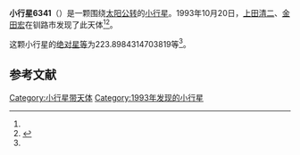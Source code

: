 {{Infobox planet
| bgcolour = #FFFFC0
| name = 6341
| symbol = 
| image = 
| caption = 
| discovery = yes
| discovery_ref = 
| discoverer = [[上田清二|上田清二]]、[[金田宏|金田宏]]
| discovery_site = [[钏路市|钏路市]] 
| discovered = 1993年10月20日
| designations = yes
| mp_name = 
| named_after = 
| alt_names = 1993 UN3/ 1962 WD / 1975 GT / 1987 QM11 / 1988 XW2
| mp_category = [[主带小行星|主带小行星]]
| orbit_ref = <ref name="a">[http://ssd.jpl.nasa.gov/sbdb.cgi?sstr=6341 6341] {{Wayback|url=http://ssd.jpl.nasa.gov/sbdb.cgi?sstr=6341 |date=20110610033846 }}，小行星數據庫瀏覽器（JPL Small-Body Database Browser）－[[美国国家航空航天局|美国国家航空航天局]]喷气推进实验室</ref>
| epoch = 2456400.5 (2013年4月18日更新)
| aphelion = {{convert|3.296068629530433|AU|km|3|abbr=on|lk=out}}
| perihelion = {{convert|2.715819535298524|AU|km|3|abbr=on}}
| semimajor = {{convert|3.005944082414479|AU|km|3|abbr=on}}
| eccentricity = 0.096516947
| period = 1903.574038 [[日|日]]<br />5.21[[儒略年|儒略年]]
| avg_speed = 
| inclination = 10.24697743240488
| asc_node = 215.6538606318609
| mean_anomaly = 
| arg_peri = 223.8984314703819
| satellites = 
| physical_characteristics = yes
| dimensions = 
| mass = 
| density = 
| surface_grav = 
| escape_velocity = 
| sidereal_day = 
| axial_tilt = 
| pole_ecliptic_lat = 
| pole_ecliptic_lon = 
| albedo = 
| temperatures= 
| temp_name1 = 
| mean_temp_1 = 
| max_temp_1 = 
| temp_name2 = 
| max_temp_2 = 
| spectral_type = 
| abs_magnitude = 223.8984314703819
}}

'''小行星6341'''（{{lang-en|6341}}）是一颗围绕[[太阳|太阳]][[公转|公转]]的[[小行星|小行星]]。1993年10月20日，[[上田清二|上田清二]]、[[金田宏|金田宏]]在钏路市发现了此天体<ref name="a" /><ref>{{cite news|title=小行星列表|url=http://cfa-www.harvard.edu/iau/lists/NumberedMPs.txt|accessdate=2013-07-08|newspaper=哈佛大学|archive-date=2008-05-17|archive-url=https://web.archive.org/web/20080517010638/http://cfa-www.harvard.edu/iau/lists/NumberedMPs.txt|dead-url=no}}</ref>。

这颗小行星的[[绝对星等|绝对星等]]为223.8984314703819等<ref name="a" />。

==参考文献==
{{reflist}}
{{Minor Planet Number|[[小行星6340|小行星6340]]|[[小行星6342|小行星6342]]}}

{{小天体}}

[[Category:小行星带天体|Category:小行星带天体]]
[[Category:1993年发现的小行星|Category:1993年发现的小行星]]

{{asteroid-stub}}